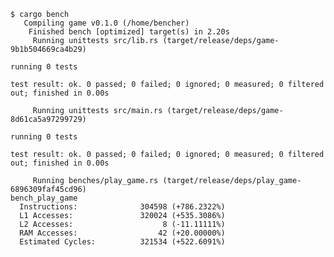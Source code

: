 ```
$ cargo bench
   Compiling game v0.1.0 (/home/bencher)
    Finished bench [optimized] target(s) in 2.20s
     Running unittests src/lib.rs (target/release/deps/game-9b1b504669ca4b29)

running 0 tests

test result: ok. 0 passed; 0 failed; 0 ignored; 0 measured; 0 filtered out; finished in 0.00s

     Running unittests src/main.rs (target/release/deps/game-8d61ca5a97299729)

running 0 tests

test result: ok. 0 passed; 0 failed; 0 ignored; 0 measured; 0 filtered out; finished in 0.00s

     Running benches/play_game.rs (target/release/deps/play_game-6896309faf45cd96)
bench_play_game
  Instructions:              304598 (+786.2322%)
  L1 Accesses:               320024 (+535.3086%)
  L2 Accesses:                    8 (-11.11111%)
  RAM Accesses:                  42 (+20.00000%)
  Estimated Cycles:          321534 (+522.6091%)
```
